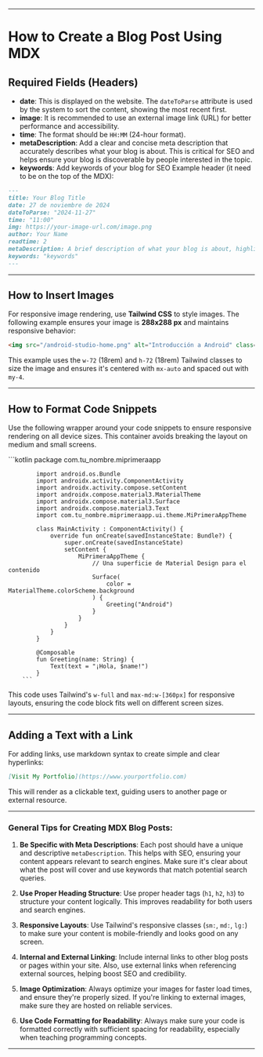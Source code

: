 
---

# How to Create a Blog Post Using MDX

## Required Fields (Headers)
- **date**: This is displayed on the website. The `dateToParse` attribute is used by the system to sort the content, showing the most recent first.
- **image**: It is recommended to use an external image link (URL) for better performance and accessibility.
- **time**: The format should be `HH:MM` (24-hour format).
- **metaDescription**: Add a clear and concise meta description that accurately describes what your blog is about. This is critical for SEO and helps ensure your blog is discoverable by people interested in the topic.
- **keywords**: Add keywords of your blog for SEO
Example header (it need to be on the top of the MDX):

```md
---
title: Your Blog Title
date: 27 de noviembre de 2024
dateToParse: "2024-11-27"
time: "11:00"
img: https://your-image-url.com/image.png
author: Your Name
readtime: 2
metaDescription: A brief description of what your blog is about, highlighting key points and keywords.
keywords: "keywords"
---
```

---

## How to Insert Images

For responsive image rendering, use **Tailwind CSS** to style images. The following example ensures your image is **288x288 px** and maintains responsive behavior:

```html
<img src="/android-studio-home.png" alt="Introducción a Android" class="w-72 h-72 mx-auto my-4" />
```

This example uses the `w-72` (18rem) and `h-72` (18rem) Tailwind classes to size the image and ensures it's centered with `mx-auto` and spaced out with `my-4`.

---

## How to Format Code Snippets

Use the following wrapper around your code snippets to ensure responsive rendering on all device sizes. This container avoids breaking the layout on medium and small screens.

<div className="w-full flex items-center justify-center">
  <div className="max-md:w-[360px] lg:w-full">
        ```kotlin
            package com.tu_nombre.miprimeraapp

            import android.os.Bundle
            import androidx.activity.ComponentActivity
            import androidx.activity.compose.setContent
            import androidx.compose.material3.MaterialTheme
            import androidx.compose.material3.Surface
            import androidx.compose.material3.Text
            import com.tu_nombre.miprimeraapp.ui.theme.MiPrimeraAppTheme

            class MainActivity : ComponentActivity() {
                override fun onCreate(savedInstanceState: Bundle?) {
                    super.onCreate(savedInstanceState)
                    setContent {
                        MiPrimeraAppTheme {
                            // Una superficie de Material Design para el contenido
                            Surface(
                                color = MaterialTheme.colorScheme.background
                            ) {
                                Greeting("Android")
                            }
                        }
                    }
                }
            }

            @Composable
            fun Greeting(name: String) {
                Text(text = "¡Hola, $name!")
            }
        ```
  </div>
</div>

This code uses Tailwind's `w-full` and `max-md:w-[360px]` for responsive layouts, ensuring the code block fits well on different screen sizes.

---

## Adding a Text with a Link

For adding links, use markdown syntax to create simple and clear hyperlinks:

```md
[Visit My Portfolio](https://www.yourportfolio.com)
```

This will render as a clickable text, guiding users to another page or external resource.

---

### General Tips for Creating MDX Blog Posts:

1. **Be Specific with Meta Descriptions**: Each post should have a unique and descriptive `metaDescription`. This helps with SEO, ensuring your content appears relevant to search engines. Make sure it's clear about what the post will cover and use keywords that match potential search queries.

2. **Use Proper Heading Structure**: Use proper header tags (`h1`, `h2`, `h3`) to structure your content logically. This improves readability for both users and search engines.

3. **Responsive Layouts**: Use Tailwind's responsive classes (`sm:`, `md:`, `lg:`) to make sure your content is mobile-friendly and looks good on any screen.

4. **Internal and External Linking**: Include internal links to other blog posts or pages within your site. Also, use external links when referencing external sources, helping boost SEO and credibility.

5. **Image Optimization**: Always optimize your images for faster load times, and ensure they're properly sized. If you're linking to external images, make sure they are hosted on reliable services.

6. **Use Code Formatting for Readability**: Always make sure your code is formatted correctly with sufficient spacing for readability, especially when teaching programming concepts.

---
